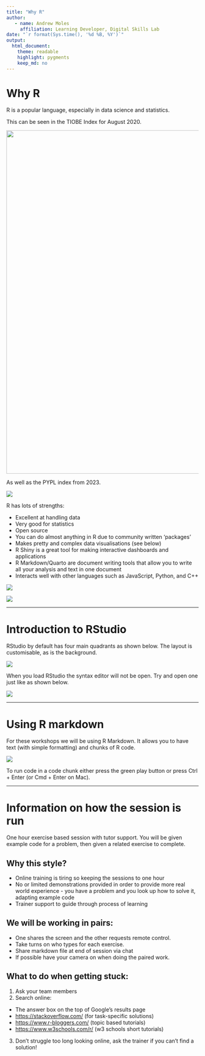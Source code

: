 ```yaml
---
title: "Why R"
author:
   - name: Andrew Moles
     affiliation: Learning Developer, Digital Skills Lab
date: "`r format(Sys.time(), '%d %B, %Y')`"
output: 
  html_document: 
    theme: readable
    highlight: pygments
    keep_md: no
---
```


# Why R

R is a popular language, especially in data science and statistics.

This can be seen in the TIOBE Index for August 2020.

![](https://github.com/andrewmoles2/rTrainIntroduction/blob/main/r-fundamentals-1/Images/tiobe-index.png?raw=true){width="900"}

As well as the PYPL index from 2023.

![](https://raw.githubusercontent.com/andrewmoles2/rTrainIntroduction/main/r-fundamentals-1/Images/PYPL_index_23.png)

R has lots of strengths:

-   Excellent at handling data
-   Very good for statistics
-   Open source
-   You can do almost anything in R due to community written 'packages'
-   Makes pretty and complex data visualisations (see below)
-   R Shiny is a great tool for making interactive dashboards and applications
-   R Markdown/Quarto are document writing tools that allow you to write all your analysis and text in one document
-   Interacts well with other languages such as JavaScript, Python, and C++

![](https://github.com/andrewmoles2/TidyTuesday/blob/master/Australia-fires-2020-01-07/Auz_Rain&Temp2.gif?raw=true)

![](https://github.com/andrewmoles2/TidyTuesday/blob/master/elevation_maps/vista-maps/outputs/monument_valley.png?raw=true)

------------------------------------------------------------------------

# Introduction to RStudio

RStudio by default has four main quadrants as shown below. The layout is customisable, as is the background.

![](https://github.com/andrewmoles2/rTrainIntroduction/blob/main/r-fundamentals-1/Images/rstudioEnv.png?raw=true)

When you load RStudio the syntax editor will not be open. Try and open one just like as shown below.

![](https://github.com/andrewmoles2/rTrainIntroduction/blob/main/r-fundamentals-1/Images/scripts.png?raw=true)

------------------------------------------------------------------------

# Using R markdown

For these workshops we will be using R Markdown. It allows you to have text (with simple formatting) and chunks of R code.

![](https://github.com/andrewmoles2/rTrainIntroduction/blob/main/r-fundamentals-1/Images/RMarkdown.png?raw=true)

To run code in a code chunk either press the green play button or press Ctrl + Enter (or Cmd + Enter on Mac).

------------------------------------------------------------------------

# Information on how the session is run

One hour exercise based session with tutor support. You will be given example code for a problem, then given a related exercise to complete.

## Why this style?

-   Online training is tiring so keeping the sessions to one hour
-   No or limited demonstrations provided in order to provide more real world experience - you have a problem and you look up how to solve it, adapting example code
-   Trainer support to guide through process of learning

## We will be working in pairs:

-   One shares the screen and the other requests remote control.
-   Take turns on who types for each exercise.
-   Share markdown file at end of session via chat
-   If possible have your camera on when doing the paired work.

## What to do when getting stuck:

1)  Ask your team members
2)  Search online:

-   The answer box on the top of Google's results page
-   <https://stackoverflow.com/> (for task-specific solutions)
-   <https://www.r-bloggers.com/> (topic based tutorials)
-   <https://www.w3schools.com/r/> (w3 schools short tutorials)

3)  Don't struggle too long looking online, ask the trainer if you can't find a solution!
